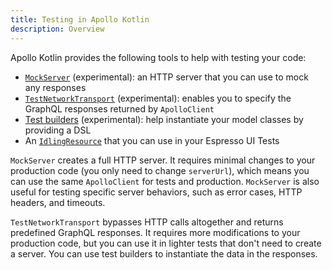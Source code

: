 ```yaml
---
title: Testing in Apollo Kotlin
description: Overview
---
```


Apollo Kotlin provides the following tools to help with testing your code:

- [`MockServer`](./mocking-http-responses) (experimental): an HTTP server that you can use to mock any responses
- [`TestNetworkTransport`](./mocking-graphql-responses) (experimental): enables you to specify the GraphQL responses returned
  by `ApolloClient`
- [Test builders](./test-builders) (experimental): help instantiate your model classes by providing a DSL
- An [`IdlingResource`](./ui-tests) that you can use in your Espresso UI Tests

`MockServer` creates a full HTTP server. It requires minimal changes to your production code (you only need to change `serverUrl`), which means you can use the same `ApolloClient` for tests and production. `MockServer` is also useful for testing specific server behaviors, such as error cases, HTTP headers, and timeouts.

`TestNetworkTransport` bypasses HTTP calls altogether and returns predefined GraphQL responses. It requires more modifications to your production code, but you can use it in lighter tests that don't need to create a server. You can use test builders to instantiate the data in the responses.
